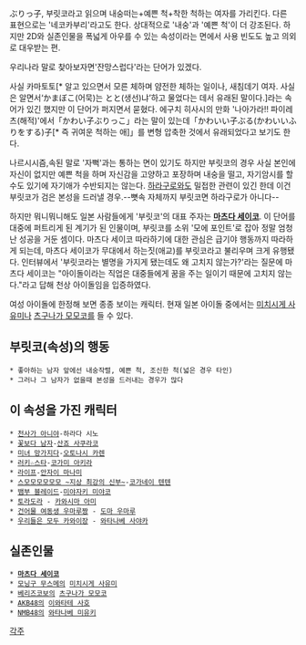 ぶりっ子, 부릿코라고 읽으며 내숭떠는+예쁜 척+착한 척하는 여자를 가리킨다. 다른 표현으로는 '네코카부리'라고도 한다. 상대적으로 '내숭'과 '예쁜 척'이 더 강조된다. 하지만 2D와 실존인물을 폭넓게 아우를 수 있는 속성이라는 면에서 사용 빈도도 높고 의외로 대우받는 편. 

우리나라 말로 찾아보자면'잔망스럽다'라는 단어가 있겠다.

사실 카마토토[* 알고 있으면서 모른 체하며 얌전한 체하는 일이나, 새침데기 여자. 사실은 알면서‘かまぼこ(어묵)는 とと(생선)냐’하고 물었다는 데서 유래된 말이다.]라는 속어가 있긴 했지만 이 단어가 퍼지면서 묻혔다. 에구치 히사시의 만화 '나아가라!! 파이레츠(해적)'에서「かわい子ぶりっこ」라는 말이 있는데「かわいい子ぶる(かわいいふりをする)子[* 즉 귀여운 척하는 애]」를 변형 압축한 것에서 유래되었다고 보기도 한다.

나르시시즘,속된 말로 '자뻑'과는 통하는 면이 있기도 하지만 부릿코의 경우 사실 본인에 자신이 없지만 예쁜 척을 하며 자신감을 고양하고 포장하며 내숭을 떨고, 자기암시를 할 수도 있기에 자기애가 수반되지는 않는다.
[[하라구로]]와도 밀접한 관련이 있긴 한데 이건 부릿코가 검은 본성을 드러낼 경우.--뼛속 자체까지 부릿코면 하라구로가 아니다--

하지만 뭐니뭐니해도 일본 사람들에게 '부릿코'의 대표 주자는 '''[[마츠다 세이코]]'''. 이 단어를 대중에 퍼트리게 된 계기가 된 인물이며, 부릿코를 소위 '모에 포인트'로 잡아 정말 엄청난 성공을 거둔 셈이다. 마츠다 세이코 따라하기에 대한 관심은 급기야 행동까지 따라하게 되는데, 마츠다 세이코가 무대에서 하는짓(애교)를 부릿코라고 불리우며 크게 유행됐다. 인터뷰에서 '부릿코라는 별명을 가지게 됐는데도 왜 고치지 않는가?'라는 질문에 마츠다 세이코는 "아이돌이라는 직업은 대중들에게 꿈을 주는 일이기 때문에 고치지 않는다."라고 답해 천상 아이돌임을 입증하였다.


여성 아이돌에 한정해 보면 종종 보이는 캐릭터. 현재 일본 아이돌 중에서는 [[미치시게 사유미]]나 [[츠구나가 모모코]]를 들 수 있다.

== 부릿코(속성)의 행동 ==
 * 좋아하는 남자 앞에선 내숭작렬, 예쁜 척, 조신한 척(넓은 경우 타인)
 * 그러나 그 남자가 없을때 본성을 드러내는 경우가 많다

== 이 속성을 가진 캐릭터 == 
 * [[천사가 아니야]]-하라다 시노
 * [[꽃보다 남자]]-[[산죠 사쿠라코]]
 * [[미녀 망가지다]]-[[오토나시 카렌]]
 * [[러키☆스타]]-[[코가미 아키라]]
 * [[라이프]]-[[안자이 마나미]]
 * [[스모모모모모모 ~지상 최강의 신부~]]-[[코가네이 텐텐]]
 * [[뱀부 블레이드]]-[[미야자키 미야코]]
 * [[토라도라]] - [[카와시마 아미]]
 * [[건어물 여동생 우마루짱]] - [[도마 우마루]]
 * [[우리들은 모두 카와이장]] - [[와타나베 사야카]]
== 실존인물 ==
 * '''[[마츠다 세이코]]'''
 * [[모닝구 무스메]]의 [[미치시게 사유미]]
 * [[베리즈코보]]의 [[츠구나가 모모코]]
 * [[AKB48]]의 [[이와타테 사호]]
 * [[NMB48]]의 [[와타나베 미유키]]

[[각주]]
